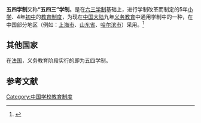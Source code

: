 {{Globalize/Mainland China}}
'''五四学制'''又称'''“五四三”学制'''。是在[[六三学制|六三学制]]基础上，进行学制改革而制定的5年[[小学|小学]]、4年[[初中|初中]]的[[教育制度|教育制度]]，为现在[[中国大陆|中国大陆]]九年[[义务教育|义务教育]]中通用学制中的一种，在中国部分地区（例如：[[上海市|上海市]]、[[山东省|山东省]]、[[哈尔滨市|哈尔滨市]]）采用。<ref name="maxianglian">{{cite journal|author1=马香莲|title=从课程设置角度比较“六·三”学制与“五·四”学制的优劣|journal=渭南师范学院学报：综合版|date=2002.|accessdate=2016-02-21}}</ref>

== 其他国家 ==
在[[法国|法国]]，义务教育阶段实行的即为五四学制。

== 参考文献 ==
{{Reflist}}

{{中国教育}}
{{中国教育小作品}}
[[Category:中国学校教育制度|Category:中国学校教育制度]]